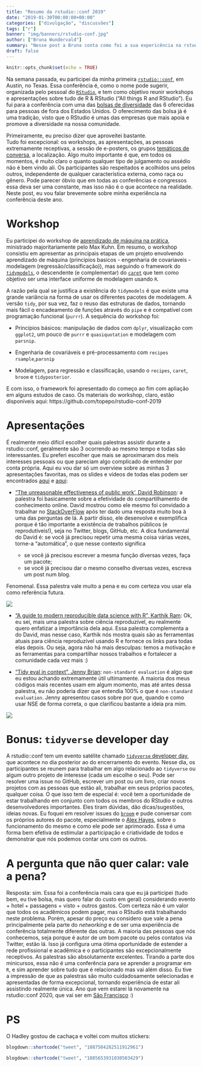 ```yaml
---
title: "Resumo da rstudio::conf 2019"
date: "2019-01-30T00:00:00+00:00"
categories: ["divulgação", "discussões"]
tags: ["r"]
banner: "img/banners/rstudio-conf.jpg"
author: ["Bruna Wundervald"]
summary: "Nesse post a Bruna conta como foi a sua expericência na rstudio conf que aconteceu esse mês em Austin."
draft: false
---
```


```r
knitr::opts_chunk$set(echo = TRUE)
```

Na semana passada, eu participei da minha primeira 
[`rstudio::conf`](https://www.rstudio.com/conference/),
em Austin, no Texas. Essa conferência
é, como o nome pode sugerir, organizada pelo pessoal do 
[`RStudio`](https://www.rstudio.com/), e tem como objetivo reunir
workshops e apresentações sobre tudo de R & RStudio 
("All things R and RStudio"). Eu fui para a conferência com uma das 
[bolsas de diversidade](https://blog.rstudio.com/2018/08/10/rstudio-conf-2019-diversity-scholarships/) das 6 oferecidas para pessoas de fora dos Estados
Unidos. O oferecimento das bolsa já é uma tradição, visto
que o RStudio é umas das empresas que mais apoia e promove a diversidade
na nossa comunidade. 

Primeiramente, eu preciso dizer que aproveitei bastante.  
Tudo foi excepcional: os workshops, as apresentações, as pessoas 
extremamente receptivas, a sessão de e-posters, os grupos 
[temáticos de conversa](https://www.rstudio.com/bof/), 
a localização. Algo muito importante é que, em todos os momentos, é 
muito claro o quanto qualquer tipo de julgamento ou assédio não é bem 
vindo ali. Os participantes são respeitados e acolhidos uns pelos 
outros, independente de qualquer característica externa, como
raça ou gênero. Pode parecer óbvio que em todas as conferências 
e congressos essa deva ser uma constante, mas isso não é o que 
acontece na realidade. Neste post, eu vou falar brevemente sobre
minha experiência na conferência deste ano. 


# Workshop

Eu participei do workshop de 
[aprendizado de máquina na prática](https://github.com/topepo/rstudio-conf-2019), 
ministrado majoritariamente pelo Max Kuhn. Em resumo, o workshop consistiu em 
apresentar as principais etapas de um projeto envolvendo 
aprendizado de máquina (principios basicos - engenharia de 
covariaveis - modelagem (regressão/classificação)), mas seguindo o 
framework do [`tidymodels`](https://github.com/tidymodels), 
o descendente (e complementar) do [`caret`](http://topepo.github.io/caret/index.html) 
que tem como objetivo ser uma interface uniforme de modelagem usando `R`. 

A razão pela qual se justifica a existência do `tidymodels` é que 
existe uma grande variância na forma de usar os diferentes pacotes
de modelagem. A versão `tidy`, por sua vez, faz o reuso das estruturas de dados,
tornando mais fácil o encadeamento de funções através do 
`pipe` e é compatível com programação funcional (`purrr`). A sequência
do workshop foi: 

  - Princípios básicos: manipulação de dados com `dplyr`, 
  visualização com `ggplot2`, um pouco de `purrr` e `quasiquotation`
  e modelagem com `parsnip`. 
  
  - Engenharia de covariáveis e pré-processamento com `recipes`
  `rsample`,`parsnip`

  - Modelagem, para regressão e classificação, usando o `recipes`, `caret`,
  `broom` e `tidyposterior`. 

E com isso, o framework foi apresentado do começo ao fim com apliação 
em alguns estudos de caso. Os materiais 
do workshop, claro, estão disponíveis aqui: https://github.com/topepo/rstudio-conf-2019


# Apresentações

É realmente meio difícil escolher quais palestras assistir durante
a rstudio::conf, geralmente são 3 ocorrendo ao mesmo tempo e todas
são interessantes. Eu preferi escolher que mais se aproximaram dos meis
interesses pessoais ou que pareciam algo complicado de entender
por conta própria. Aqui eu vou dar só um overview sobre
as minhas 3 apresentações favoritas, mas os slides
e vídeos de todas elas podem ser encontrados
[aqui](https://github.com/kbroman/RStudioConf2019Slides)  e 
[aqui](https://www.rstudio.com/resources/videos/rstudioconf-2018-talks/):


- ["The unreasonable effectiveness of public work', David Robinson](https://bit.ly/drob-rstudio-2019): 
a palestra foi basicamente sobre a efetividade do compartilhamento 
de conhecimento online. David mostrou como ele mesmo foi convidado
a trabalhar no [StackOverFlow](https://pt.stackoverflow.com/) após
ter dado uma resposta muito boa à uma das perguntas de lá. A partir
disso, ele desenvolve e exemplifica porque é tão importante
a existência de trabalhos públicos (e reprodutíveis!), seja 
no Twitter, blogs, GitHub, etc.  A dica fundamental
do David é: se você já precisou repetir uma mesma coisa várias vezes, 
torne-a "automática", o que nesse contexto significa  

  - se você já precisou escrever a mesma função diversas
  vezes, faça um pacote;
  - se você já precisou dar o mesmo conselho diversas
  vezes, escreva um post num blog.

Fenomenal. Essa palestra vale muito a pena e eu com certeza vou
usar ela como referência futura.

![](/img/blog/rstudio-conf/david.jpg)


- ["A guide to modern reproducible data science with R", Karthik Ram](https://github.com/karthik/rstudio2019): 
Ok, eu sei, mais uma palestra sobre ciência reproduzível, eu 
realmente quero enfatizar a importância dela aqui. Essa palestra 
complementa a do David, mas nesse caso, 
Karthik nós mostra quais são as ferramentas atuais 
para ciência reproduzível usando R e fornece os links 
para todas elas depois. Ou seja, agora não há mais desculpas:
temos a motivação e as ferramentas para compartilhar nossos
trabalhos e fortalecer a comunidade cada vez mais :)


- ["Tidy eval in context", Jenny Brian](https://github.com/jennybc/tidy-eval-context): 
`non-standard evaluation` é algo que eu estou achando extremamente
útil ultimamente. A maioria dos meus códigos mais
recentes usam em algum momento, mas até
antes dessa palestra, eu não poderia dizer que entendia 
100% o que é `non-standard evaluation`. Jenny apresentou
casos sobre por que, quando e como usar NSE de forma correta, o que
clarificou bastante a ideia pra mim. 

![](/img/blog/rstudio-conf/jenny.jpg)

# Bonus: `tidyverse` developer day

A rstudio::conf tem um evento satélite chamado 
[`tidyverse` developer day](https://www.tidyverse.org/articles/2018/08/tidyverse-developer-day/), que acontece no dia posterior ao do encerramento do evento. 
Nesse dia, os participantes se reunem para trabalhar em 
algo relacionado ao `tidyverse` ou algum outro projeto de
interesse (cada um escolhe o seu). Pode ser resolver uma issue
no GitHub, escrever um post ou um livro, criar novos projetos 
com as pessoas que estão ali, trabalhar em seus próprios pacotes,
qualquer coisa. O que isso tem de especial é: você tem a 
oportunidade de estar trabalhando em conjunto com todos os
membros do RStudio e outros desenvolvedores importantes.
Eles tiram dúvidas, dão dicas/sugestões, ideias novas.
Eu foquei em resolver issues do [`broom`](https://github.com/tidymodels/broom) e 
pude conversar com os próprios autores do pacote, 
especialmente o [Alex Hayes](https://github.com/alexpghayes), 
sobre o funcionamento do mesmo
e como ele pode ser aprimorado. Essa é uma  forma bem 
efetiva de estimular a participação e criatividade
de todos e demonstrar que nós podemos contar uns com os outros. 


# A pergunta que não quer calar: vale a pena?

Resposta: sim. Essa foi a conferência mais cara que eu já participei
(tudo bem, eu tive bolsa, mas quero falar do custo em geral)
considerando evento + hotel + passagens + visto + outros gastos. 
Com certeza não é um valor que todos os acadêmicos podem
pagar, mas o RStudio está trabalhando neste problema. Porém, 
apesar do preço eu considero que vale a pena principalmente
pela parte do *networking* e de ser uma experiência de conferência
totalmente diferente das outras. A maioria das pessoas que nós
conhecemos, seja porque é autor de um bom pacote ou pelos contatos
via Twitter, estão lá. Isso já configura uma ótima oportunidade
de estender a rede profissional e acadêmica e o participantes são
excepcionalmente receptivos. As palestras são absolutamente 
excelentes. Tirando a parte dos minicursos, essa
não é uma conferência para se aprender a programar em `R`,
e sim aprender sobre tudo que é relacionado mas vai além disso. 
Eu tive a impressão de que as palestras são muito cuidadosamente
selecionadas e apresentadas de forma excepcional, tornando 
experiência de estar ali assistindo realmente única. 
Ano que vem estarei lá novamente na rstudio::conf 2020, que vai
ser em [São Francisco](https://www.rstudio.com/conference/) :)

# PS

O Hadley gostou de cachaça e voltei com muitos stickers:

```r
blogdown::shortcode("tweet", "1087504282511912961")
```


```r
blogdown::shortcode("tweet", "1085653931030503429")
```
